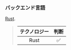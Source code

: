 ### バックエンド言語

[Rust][rust].

> | テクノロジー | 判断 |
> | :--------: | :--: |
> |    Rust    |  ✅  |

[rust]: https://www.rust-lang.org/
